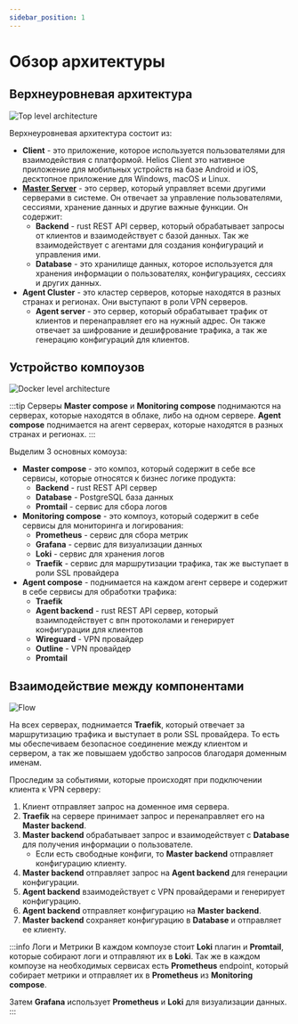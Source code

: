 ```yaml
---
sidebar_position: 1
---
```


# Обзор архитектуры

## Верхнеуровневая архитектура

![Top level architecture](./img/top_level_architecture.png)

Верхнеуровневая архитектура состоит из:

- **Client** - это приложение, которое используется пользователями для взаимодействия с платформой. Helios Client это нативное приложение для мобильных устройств
на базе Android и iOS, десктопное приложение для Windows, macOS и Linux.
- **[Master Server](./master_server)** - это сервер, который управляет всеми другими серверами в системе. Он отвечает за управление пользователями, сессиями, хранение данных и другие важные функции.
 Он содержит:
    - **Backend** - rust REST API сервер, который обрабатывает запросы от клиентов и взаимодействует с базой данных. Так же взаимодействует с агентами для создания конфигураций
    и управления ими.
    - **Database** - это хранилище данных, которое используется для хранения информации о пользователях, конфигурациях, сессиях и других данных.
- **Agent Cluster** - это кластер серверов, которые находятся в разных странах и регионах. Они выступают в роли VPN серверов.
    - **Agent server** - это сервер, который обрабатывает трафик от клиентов и перенаправляет его на нужный адрес. Он также отвечает за шифрование и дешифрование трафика, а так же
    генерацию конфигураций для клиентов.

## Устройство компоузов

![Docker level architecture](./img/docker_level_architerture.png)

:::tip Серверы
**Master compose** и **Monitoring compose** поднимаются на серверах, которые находятся в облаке, либо на одном сервере. 
**Agent compose** поднимается на агент серверах, которые находятся в разных странах и регионах.
:::

Выделим 3 основных комоуза:
- **Master compose** - это композ, который содержит в себе все сервисы, которые относятся к бизнес логике продукта:
    - **Backend** - rust REST API сервер
    - **Database** - PostgreSQL база данных
    - **Promtail** - сервис для сбора логов
- **Monitoring compose** - это компоуз, который содержит в себе сервисы для мониторинга и логирования:
    - **Prometheus** - сервис для сбора метрик
    - **Grafana** - сервис для визуализации данных
    - **Loki** - сервис для хранения логов
    - **Traefik** - сервис для маршрутизации трафика, так же выступает в роли SSL провайдера
- **Agent compose** - поднимается на каждом агент сервере и содержит в себе сервисы для обработки трафика:
    - **Traefik**
    - **Agent backend** - rust REST API сервер, который взаимподействует с впн протоколами и генерирует конфигурации для клиентов
    - **Wireguard** - VPN провайдер
    - **Outline** - VPN провайдер
    - **Promtail**

## Взаимодействие между компонентами

![Flow](./img/flow_architecture.png)

На всех серверах, поднимается **Traefik**, который отвечает за маршрутизацию трафика и выступает в роли SSL провайдера. 
То есть мы обеспечиваем безопасное соединение между клиентом и сервером, а так же повышаем удобство запросов благодаря доменным именам.

Проследим за событиями, которые происходят при подключении клиента к VPN серверу:

1. Клиент отправляет запрос на доменное имя сервера.
2. **Traefik** на сервере принимает запрос и перенаправляет его на **Master backend**.
3. **Master backend** обрабатывает запрос и взаимодействует с **Database** для получения информации о пользователе.
    - Если есть свободные конфиги, то **Master backend** отправляет конфигурацию клиенту.
4. **Master backend** отправляет запрос на **Agent backend** для генерации конфигурации.
5. **Agent backend** взаимодействует с VPN провайдерами и генерирует конфигурацию.
6. **Agent backend** отправляет конфигурацию на **Master backend**.
7. **Master backend** сохраняет конфигурацию в **Database** и отправляет ее клиенту.

:::info Логи и Метрики
В каждом компоузе стоит **Loki** плагин и **Promtail**, которые собирают логи и отправляют их в **Loki**. Так же в каждом компоузе на необходимых сервисах есть **Prometheus** endpoint, 
который собирает метрики и отправляет их в **Prometheus** из **Monitoring compose**.

Затем **Grafana** использует **Prometheus** и **Loki** для визуализации данных.
:::
